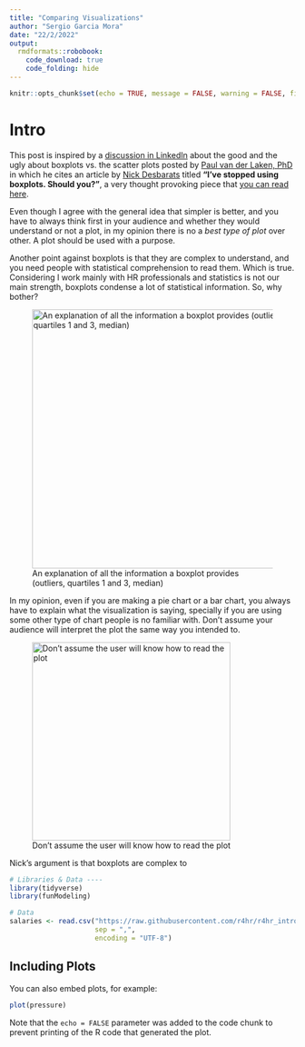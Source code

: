 ```yaml
---
title: "Comparing Visualizations"
author: "Sergio Garcia Mora"
date: "22/2/2022"
output: 
  rmdformats::robobook:
    code_download: true
    code_folding: hide
---
```


```r
knitr::opts_chunk$set(echo = TRUE, message = FALSE, warning = FALSE, fig.retina = 3)
```

# Intro

This post is inspired by a [discussion in LinkedIn](https://www.linkedin.com/posts/paulvanderlaken_think-twice-before-plotting-your-boxes-activity-6899369243398193152-63Y0) about the good and the ugly about boxplots vs. the scatter plots posted by [Paul van der Laken, PhD](https://www.linkedin.com/in/paulvanderlaken/) in which he cites an article by [Nick Desbarats](https://www.linkedin.com/in/nickdesbarats/) titled **"I've stopped using boxplots. Should you?"**, a very thought provoking piece that [you can read here](https://nightingaledvs.com/ive-stopped-using-box-plots-should-you/).

Even though I agree with the general idea that simpler is better, and you have to always think first in your audience and whether they would understand or not a plot, in my opinion there is no a *best type of plot* over other. A plot should be used with a purpose.

Another point against boxplots is that they are complex to understand, and you need people with statistical comprehension to read them. Which is true. Considering I work mainly with HR professionals and statistics is not our main strength, boxplots condense a lot of statistical information. So, why bother?

![An explanation of all the information a boxplot provides (outliers, quartiles 1 and 3, median)](https://miro.medium.com/max/1838/1*2c21SkzJMf3frPXPAR_gZA.png "Statistical Information of a Boxplot"){width="456"}

In my opinion, even if you are making a pie chart or a bar chart, you always have to explain what the visualization is saying, specially if you are using some other type of chart people is no familiar with. Don't assume your audience will interpret the plot the same way you intended to.

![Don't assume the user will know how to read the plot](https://github.com/chechoid/comparing-visualizations/blob/main/images/bull-terrier.png?raw=true){width="349"}

Nick's argument is that boxplots are complex to

```r
# Libraries & Data ----
library(tidyverse)
library(funModeling)

# Data
salaries <- read.csv("https://raw.githubusercontent.com/r4hr/r4hr_introduccion_dplyr/main/Datos/encuesta_sueldos.csv",
                     sep = ",",
                     encoding = "UTF-8")
```

## Including Plots

You can also embed plots, for example:

```r
plot(pressure)
```

Note that the `echo = FALSE` parameter was added to the code chunk to prevent printing of the R code that generated the plot.
